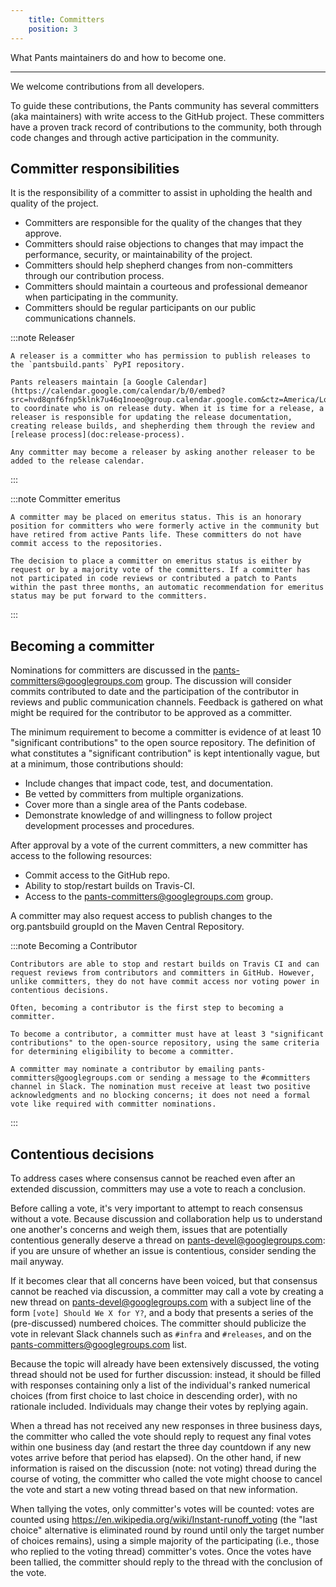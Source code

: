 ```yaml
---
    title: Committers
    position: 3
---
```


What Pants maintainers do and how to become one.

---

We welcome contributions from all developers.

To guide these contributions, the Pants community has several committers (aka maintainers) with write access to the GitHub project. These committers have a proven track record of contributions to the community, both through code changes and through active participation in the community.

## Committer responsibilities

It is the responsibility of a committer to assist in upholding the health and quality of the project.

- Committers are responsible for the quality of the changes that they approve.
- Committers should raise objections to changes that may impact the performance, security, or maintainability of the project.
- Committers should help shepherd changes from non-committers through our contribution process.
- Committers should maintain a courteous and professional demeanor when participating in the community.
- Committers should be regular participants on our public communications channels.

:::note Releaser

    A releaser is a committer who has permission to publish releases to the `pantsbuild.pants` PyPI repository.

    Pants releasers maintain [a Google Calendar](https://calendar.google.com/calendar/b/0/embed?src=hvd8qnf6fnp5klnk7u46q1noeo@group.calendar.google.com&ctz=America/Los_Angeles) to coordinate who is on release duty. When it is time for a release, a releaser is responsible for updating the release documentation, creating release builds, and shepherding them through the review and [release process](doc:release-process).

    Any committer may become a releaser by asking another releaser to be added to the release calendar.

:::

:::note Committer emeritus

    A committer may be placed on emeritus status. This is an honorary position for committers who were formerly active in the community but have retired from active Pants life. These committers do not have commit access to the repositories.

    The decision to place a committer on emeritus status is either by request or by a majority vote of the committers. If a committer has not participated in code reviews or contributed a patch to Pants within the past three months, an automatic recommendation for emeritus status may be put forward to the committers.

:::

## Becoming a committer

Nominations for committers are discussed in the [pants-committers@googlegroups.com](mailto:pants-committers@googlegroups.com) group. The discussion will consider commits contributed to date and the participation of the contributor in reviews and public communication channels. Feedback is gathered on what might be required for the contributor to be approved as a committer.

The minimum requirement to become a committer is evidence of at least 10 "significant contributions" to the open source repository. The definition of what constitutes a "significant contribution" is kept intentionally vague, but at a minimum, those contributions should:

- Include changes that impact code, test, and documentation.
- Be vetted by committers from multiple organizations.
- Cover more than a single area of the Pants codebase.
- Demonstrate knowledge of and willingness to follow project development processes and procedures.

After approval by a vote of the current committers, a new committer has access to the following resources:

- Commit access to the GitHub repo.
- Ability to stop/restart builds on Travis-CI.
- Access to the [pants-committers@googlegroups.com](mailto:pants-committers@googlegroups.com) group.

A committer may also request access to publish changes to the org.pantsbuild groupId on the Maven Central Repository.

:::note Becoming a Contributor

    Contributors are able to stop and restart builds on Travis CI and can request reviews from contributors and committers in GitHub. However, unlike committers, they do not have commit access nor voting power in contentious decisions.

    Often, becoming a contributor is the first step to becoming a committer.

    To become a contributor, a committer must have at least 3 "significant contributions" to the open-source repository, using the same criteria for determining eligibility to become a committer.

    A committer may nominate a contributor by emailing pants-committers@googlegroups.com or sending a message to the #committers channel in Slack. The nomination must receive at least two positive acknowledgments and no blocking concerns; it does not need a formal vote like required with committer nominations.

:::

## Contentious decisions

To address cases where consensus cannot be reached even after an extended discussion, committers may use a vote to reach a conclusion.

Before calling a vote, it's very important to attempt to reach consensus without a vote. Because discussion and collaboration help us to understand one another's concerns and weigh them, issues that are potentially contentious generally deserve a thread on [pants-devel@googlegroups.com](mailto:pants-devel@googlegroups.com): if you are unsure of whether an issue is contentious, consider sending the mail anyway.

If it becomes clear that all concerns have been voiced, but that consensus cannot be reached via discussion, a committer may call a vote by creating a new thread on [pants-devel@googlegroups.com](mailto:pants-devel@googlegroups.com) with a subject line of the form `[vote] Should We X for Y?`, and a body that presents a series of the (pre-discussed) numbered choices. The committer should publicize the vote in relevant Slack channels such as `#infra` and `#releases`, and on the [pants-committers@googlegroups.com](mailto:pants-committers@googlegroups.com) list.

Because the topic will already have been extensively discussed, the voting thread should not be used for further discussion: instead, it should be filled with responses containing only a list of the individual's ranked numerical choices (from first choice to last choice in descending order), with no rationale included. Individuals may change their votes by replying again.

When a thread has not received any new responses in three business days, the committer who called the vote should reply to request any final votes within one business day (and restart the three day countdown if any new votes arrive before that period has elapsed). On the other hand, if new information is raised on the discussion (note: not voting) thread during the course of voting, the committer who called the vote might choose to cancel the vote and start a new voting thread based on that new information.

When tallying the votes, only committer's votes will be counted: votes are counted using https://en.wikipedia.org/wiki/Instant-runoff_voting (the "last choice" alternative is eliminated round by round until only the target number of choices remains), using a simple majority of the participating (i.e., those who replied to the voting thread) committer's votes. Once the votes have been tallied, the committer should reply to the thread with the conclusion of the vote.
